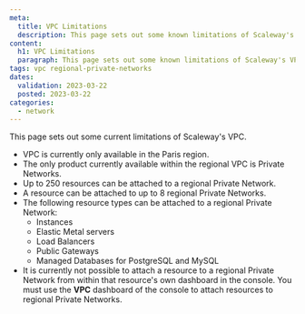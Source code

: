 ```yaml
---
meta:
  title: VPC Limitations
  description: This page sets out some known limitations of Scaleway's VPC
content:
  h1: VPC Limitations
  paragraph: This page sets out some known limitations of Scaleway's VPC
tags: vpc regional-private-networks
dates:
  validation: 2023-03-22
  posted: 2023-03-22
categories:
  - network
---
```


This page sets out some current limitations of Scaleway's VPC.

- VPC is currently only available in the Paris region.
- The only product currently available within the regional VPC is Private Networks.
- Up to 250 resources can be attached to a regional Private Network.
- A resource can be attached to up to 8 regional Private Networks.
- The following resource types can be attached to a regional Private Network:
  - Instances
  - Elastic Metal servers
  - Load Balancers
  - Public Gateways
  - Managed Databases for PostgreSQL and MySQL
- It is currently not possible to attach a resource to a regional Private Network from within that resource's own dashboard in the console. You must use the **VPC** dashboard of the console to attach resources to regional Private Networks.